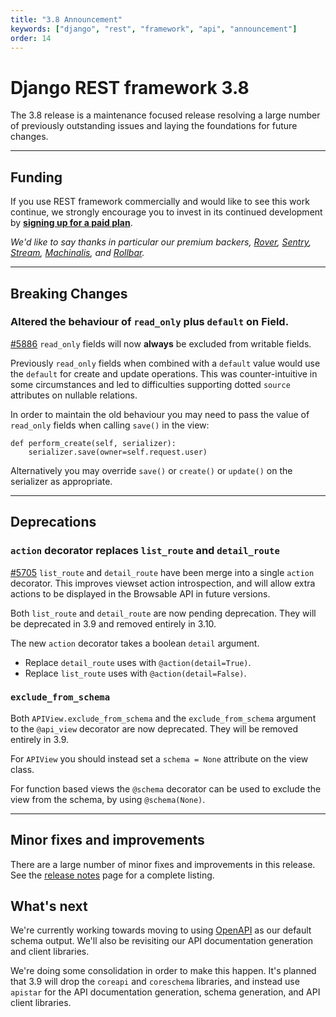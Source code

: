 ```yaml
---
title: "3.8 Announcement"
keywords: ["django", "rest", "framework", "api", "announcement"]
order: 14
---
```


<style>
.promo li a {
    float: left;
    width: 130px;
    height: 20px;
    text-align: center;
    margin: 10px 30px;
    padding: 150px 0 0 0;
    background-position: 0 50%;
    background-size: 130px auto;
    background-repeat: no-repeat;
    font-size: 120%;
    color: black;
}
.promo li {
    list-style: none;
}
</style>

# Django REST framework 3.8

The 3.8 release is a maintenance focused release resolving a large number of previously outstanding issues and laying
the foundations for future changes.

---

## Funding

If you use REST framework commercially and would like to see this work continue, we strongly encourage you to invest in its continued development by
**[signing up for a paid&nbsp;plan][funding]**.


*We'd like to say thanks in particular our premium backers, [Rover](https://www.rover.com/careers/), [Sentry](https://sentry.io/welcome/), [Stream](https://getstream.io/?utm_source=drf&utm_medium=banner&utm_campaign=drf), [Machinalis](https://machinalis.com/), and [Rollbar](https://rollbar.com).*

---

## Breaking Changes

### Altered the behaviour of `read_only` plus `default` on Field.

[#5886][gh5886] `read_only` fields will now **always** be excluded from writable fields.

Previously `read_only` fields when combined with a `default` value would use the `default` for create and update
operations. This was counter-intuitive in some circumstances and led to difficulties supporting dotted `source`
attributes on nullable relations.

In order to maintain the old behaviour you may need to pass the value of `read_only` fields when calling `save()` in
the view:

    def perform_create(self, serializer):
        serializer.save(owner=self.request.user)

Alternatively you may override `save()` or `create()` or `update()` on the serializer as appropriate.

---

## Deprecations

### `action` decorator replaces `list_route` and `detail_route`

[#5705][gh5705] `list_route` and `detail_route` have been merge into a single `action` decorator. This improves viewset action introspection, and will allow extra actions to be displayed in the Browsable API in future versions.

Both `list_route` and `detail_route` are now pending deprecation. They will be deprecated in 3.9 and removed entirely
in 3.10.

The new `action` decorator takes a boolean `detail` argument.

* Replace `detail_route` uses with `@action(detail=True)`.
* Replace `list_route` uses with `@action(detail=False)`.


### `exclude_from_schema`

Both `APIView.exclude_from_schema` and the `exclude_from_schema` argument to the `@api_view` decorator are now deprecated. They will be removed entirely in 3.9.

For `APIView` you should instead set a `schema = None` attribute on the view class.

For function based views the `@schema` decorator can be used to exclude the view from the schema, by using `@schema(None)`.

---

## Minor fixes and improvements

There are a large number of minor fixes and improvements in this release. See the [release notes](release-notes.md) page
for a complete listing.


## What's next

We're currently working towards moving to using [OpenAPI][openapi] as our default schema output. We'll also be revisiting our API documentation generation and client libraries.

We're doing some consolidation in order to make this happen. It's planned that 3.9 will drop the `coreapi` and `coreschema` libraries, and instead use `apistar` for the API documentation generation, schema generation, and API client libraries.

[funding]: funding.md
[gh5886]: https://github.com/encode/django-rest-framework/issues/5886
[gh5705]: https://github.com/encode/django-rest-framework/issues/5705
[openapi]: https://www.openapis.org/
